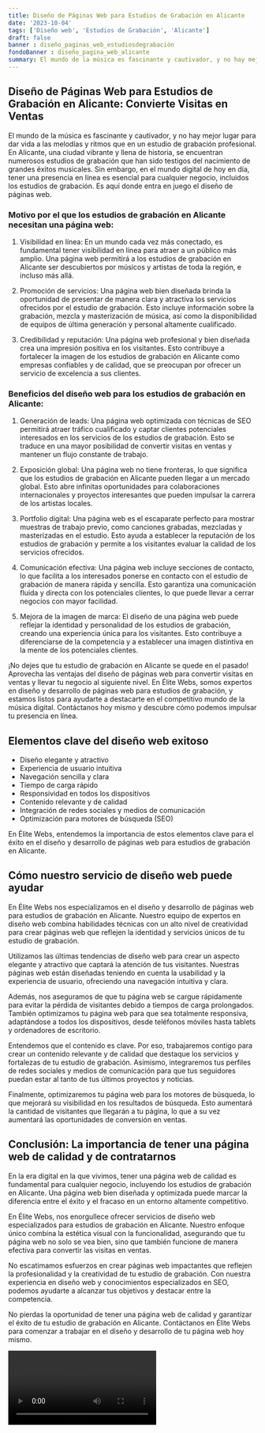 ```yaml
---
title: Diseño de Páginas Web para Estudios de Grabación en Alicante
date: '2023-10-04'
tags: ['Diseño web', 'Estudios de Grabación', 'Alicante']
draft: false
banner : diseño_paginas_web_estudiosdegrabación
fondoBanner : diseño_pagina_web_alicante
summary: El mundo de la música es fascinante y cautivador, y no hay mejor lugar para dar vida a las melodías y ritmos que en un estudio de grabación profesional. En Alicante, una ciudad vibrante y llena de historia, se encuentran numerosos estudios de grabación que han sido testigos del nacimiento de grandes éxitos musicales. Sin embargo, en el mundo digital de hoy en día, tener una presencia en línea es esencial para cualquier negocio, incluidos los estudios de grabación. Es aquí donde entra en juego el diseño de páginas web.
---
```


## Diseño de Páginas Web para Estudios de Grabación en Alicante: Convierte Visitas en Ventas

El mundo de la música es fascinante y cautivador, y no hay mejor lugar para dar vida a las melodías y ritmos que en un estudio de grabación profesional. En Alicante, una ciudad vibrante y llena de historia, se encuentran numerosos estudios de grabación que han sido testigos del nacimiento de grandes éxitos musicales. Sin embargo, en el mundo digital de hoy en día, tener una presencia en línea es esencial para cualquier negocio, incluidos los estudios de grabación. Es aquí donde entra en juego el diseño de páginas web.

### Motivo por el que los estudios de grabación en Alicante necesitan una página web:

1. Visibilidad en línea: En un mundo cada vez más conectado, es fundamental tener visibilidad en línea para atraer a un público más amplio. Una página web permitirá a los estudios de grabación en Alicante ser descubiertos por músicos y artistas de toda la región, e incluso más allá.

2. Promoción de servicios: Una página web bien diseñada brinda la oportunidad de presentar de manera clara y atractiva los servicios ofrecidos por el estudio de grabación. Esto incluye información sobre la grabación, mezcla y masterización de música, así como la disponibilidad de equipos de última generación y personal altamente cualificado.

3. Credibilidad y reputación: Una página web profesional y bien diseñada crea una impresión positiva en los visitantes. Esto contribuye a fortalecer la imagen de los estudios de grabación en Alicante como empresas confiables y de calidad, que se preocupan por ofrecer un servicio de excelencia a sus clientes.

### Beneficios del diseño web para los estudios de grabación en Alicante:

1. Generación de leads: Una página web optimizada con técnicas de SEO permitirá atraer tráfico cualificado y captar clientes potenciales interesados en los servicios de los estudios de grabación. Esto se traduce en una mayor posibilidad de convertir visitas en ventas y mantener un flujo constante de trabajo.

2. Exposición global: Una página web no tiene fronteras, lo que significa que los estudios de grabación en Alicante pueden llegar a un mercado global. Esto abre infinitas oportunidades para colaboraciones internacionales y proyectos interesantes que pueden impulsar la carrera de los artistas locales.

3. Portfolio digital: Una página web es el escaparate perfecto para mostrar muestras de trabajo previo, como canciones grabadas, mezcladas y masterizadas en el estudio. Esto ayuda a establecer la reputación de los estudios de grabación y permite a los visitantes evaluar la calidad de los servicios ofrecidos.

4. Comunicación efectiva: Una página web incluye secciones de contacto, lo que facilita a los interesados ponerse en contacto con el estudio de grabación de manera rápida y sencilla. Esto garantiza una comunicación fluida y directa con los potenciales clientes, lo que puede llevar a cerrar negocios con mayor facilidad.

5. Mejora de la imagen de marca: El diseño de una página web puede reflejar la identidad y personalidad de los estudios de grabación, creando una experiencia única para los visitantes. Esto contribuye a diferenciarse de la competencia y a establecer una imagen distintiva en la mente de los potenciales clientes.

¡No dejes que tu estudio de grabación en Alicante se quede en el pasado! Aprovecha las ventajas del diseño de páginas web para convertir visitas en ventas y llevar tu negocio al siguiente nivel. En Élite Webs, somos expertos en diseño y desarrollo de páginas web para estudios de grabación, y estamos listos para ayudarte a destacarte en el competitivo mundo de la música digital. Contáctanos hoy mismo y descubre cómo podemos impulsar tu presencia en línea.

<GifSeo />

<Cta />

## Elementos clave del diseño web exitoso

- Diseño elegante y atractivo
- Experiencia de usuario intuitiva
- Navegación sencilla y clara
- Tiempo de carga rápido
- Responsividad en todos los dispositivos
- Contenido relevante y de calidad
- Integración de redes sociales y medios de comunicación
- Optimización para motores de búsqueda (SEO)

En Élite Webs, entendemos la importancia de estos elementos clave para el éxito en el diseño y desarrollo de páginas web para estudios de grabación en Alicante.

## Cómo nuestro servicio de diseño web puede ayudar

En Élite Webs nos especializamos en el diseño y desarrollo de páginas web para estudios de grabación en Alicante. Nuestro equipo de expertos en diseño web combina habilidades técnicas con un alto nivel de creatividad para crear páginas web que reflejen la identidad y servicios únicos de tu estudio de grabación.

Utilizamos las últimas tendencias de diseño web para crear un aspecto elegante y atractivo que captará la atención de tus visitantes. Nuestras páginas web están diseñadas teniendo en cuenta la usabilidad y la experiencia de usuario, ofreciendo una navegación intuitiva y clara.

Además, nos aseguramos de que tu página web se cargue rápidamente para evitar la pérdida de visitantes debido a tiempos de carga prolongados. También optimizamos tu página web para que sea totalmente responsiva, adaptándose a todos los dispositivos, desde teléfonos móviles hasta tablets y ordenadores de escritorio.

Entendemos que el contenido es clave. Por eso, trabajaremos contigo para crear un contenido relevante y de calidad que destaque los servicios y fortalezas de tu estudio de grabación. Asimismo, integraremos tus perfiles de redes sociales y medios de comunicación para que tus seguidores puedan estar al tanto de tus últimos proyectos y noticias.

Finalmente, optimizaremos tu página web para los motores de búsqueda, lo que mejorará su visibilidad en los resultados de búsqueda. Esto aumentará la cantidad de visitantes que llegarán a tu página, lo que a su vez aumentará las oportunidades de conversión en ventas.

## Conclusión: La importancia de tener una página web de calidad y de contratarnos

En la era digital en la que vivimos, tener una página web de calidad es fundamental para cualquier negocio, incluyendo los estudios de grabación en Alicante. Una página web bien diseñada y optimizada puede marcar la diferencia entre el éxito y el fracaso en un entorno altamente competitivo.

En Élite Webs, nos enorgullece ofrecer servicios de diseño web especializados para estudios de grabación en Alicante. Nuestro enfoque único combina la estética visual con la funcionalidad, asegurando que tu página web no solo se vea bien, sino que también funcione de manera efectiva para convertir las visitas en ventas.

No escatimamos esfuerzos en crear páginas web impactantes que reflejen la profesionalidad y la creatividad de tu estudio de grabación. Con nuestra experiencia en diseño web y conocimientos especializados en SEO, podemos ayudarte a alcanzar tus objetivos y destacar entre la competencia.

No pierdas la oportunidad de tener una página web de calidad y garantizar el éxito de tu estudio de grabación en Alicante. Contáctanos en Élite Webs para comenzar a trabajar en el diseño y desarrollo de tu página web hoy mismo.

<Video />

<CtaBot job='Estudios de Grabación' city='Alicante'/>

<Gmaps query='Alicante+españa+maps' />
